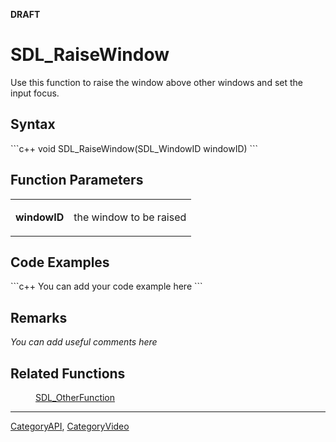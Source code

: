 <!-- pragma section-numbers off -->
<!-- pragma disable-camelcase -->
'''DRAFT'''

= SDL_RaiseWindow =
Use this function to raise the window above other windows and set the input focus.


== Syntax ==
```c++
void SDL_RaiseWindow(SDL_WindowID windowID)
```

== Function Parameters ==
{|
|'''windowID'''
|the window to be raised
|}

== Code Examples ==
```c++
You can add your code example here
```

== Remarks ==
''You can add useful comments here''

== Related Functions ==
:[[SDL_OtherFunction]]

----
[[CategoryAPI]], [[CategoryVideo]]
